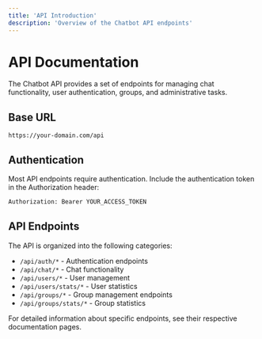 ```yaml
---
title: 'API Introduction'
description: 'Overview of the Chatbot API endpoints'
---
```


# API Documentation

The Chatbot API provides a set of endpoints for managing chat functionality, user authentication, groups, and administrative tasks.

## Base URL

```
https://your-domain.com/api
```

## Authentication

Most API endpoints require authentication. Include the authentication token in the Authorization header:

```bash
Authorization: Bearer YOUR_ACCESS_TOKEN
```

## API Endpoints

The API is organized into the following categories:

- `/api/auth/*` - Authentication endpoints
- `/api/chat/*` - Chat functionality
- `/api/users/*` - User management
- `/api/users/stats/*` - User statistics
- `/api/groups/*` - Group management endpoints
- `/api/groups/stats/*` - Group statistics

For detailed information about specific endpoints, see their respective documentation pages.
